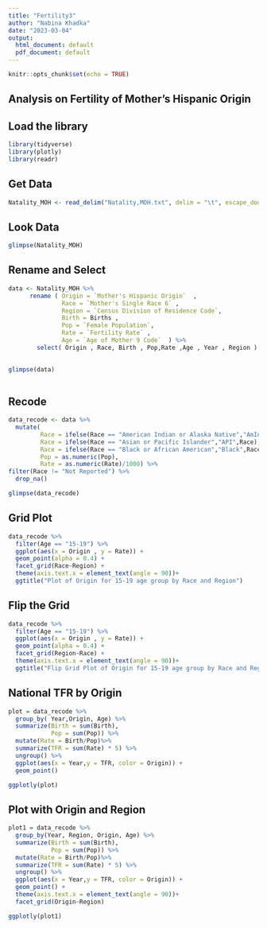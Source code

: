 ---
title: "Fertility3"
author: "Nabina Khadka"
date: "2023-03-04"
output:
  html_document: default
  pdf_document: default
---

```{r setup, include=FALSE}
knitr::opts_chunk$set(echo = TRUE)
```

## Analysis on Fertility of Mother's Hispanic Origin


## Load the library
```{r}
library(tidyverse)
library(plotly)
library(readr)
```

## Get Data
```{r}
Natality_MOH <- read_delim("Natality,MOH.txt", delim = "\t", escape_double = FALSE, trim_ws = TRUE)

```

## Look Data
```{r}
glimpse(Natality_MOH) 
```

## Rename and Select
```{r}
data <- Natality_MOH %>%
      rename ( Origin = `Mother's Hispanic Origin`  ,
               Race = `Mother's Single Race 6` ,
               Region = `Census Division of Residence Code`,
               Birth = Births , 
               Pop = `Female Population`, 
               Rate = `Fertility Rate` ,
               Age = `Age of Mother 9 Code`  ) %>% 
        select( Origin , Race, Birth , Pop,Rate ,Age , Year , Region )
        

glimpse(data)
 
```

## Recode
```{r}
data_recode <- data %>%
  mutate(
         Race = ifelse(Race == "American Indian or Alaska Native","AmInd",Race),
         Race = ifelse(Race == "Asian or Pacific Islander","API",Race),
         Race = ifelse(Race == "Black or African American","Black",Race),
         Pop = as.numeric(Pop),
         Rate = as.numeric(Rate)/1000) %>% 
filter(Race != "Not Reported") %>%
  drop_na()

glimpse(data_recode)

```


## Grid Plot
```{r}
data_recode %>%
  filter(Age == "15-19") %>%
  ggplot(aes(x = Origin , y = Rate)) +
  geom_point(alpha = 0.4) +
  facet_grid(Race~Region) +
  theme(axis.text.x = element_text(angle = 90))+
  ggtitle("Plot of Origin for 15-19 age group by Race and Region")

```

## Flip the Grid

```{r}
data_recode %>%
  filter(Age == "15-19") %>%
  ggplot(aes(x = Origin , y = Rate)) +
  geom_point(alpha = 0.4) +
  facet_grid(Region~Race) +
  theme(axis.text.x = element_text(angle = 90))+
  ggtitle("Flip Grid Plot of Origin for 15-19 age group by Race and Region")
```

## National TFR by Origin

```{r}
plot = data_recode %>% 
  group_by( Year,Origin, Age) %>% 
  summarize(Birth = sum(Birth),
            Pop = sum(Pop)) %>% 
  mutate(Rate = Birth/Pop)%>% 
  summarize(TFR = sum(Rate) * 5) %>% 
  ungroup() %>% 
  ggplot(aes(x = Year,y = TFR, color = Origin)) +
  geom_point()

ggplotly(plot)


```


## Plot with Origin and Region

```{r}
plot1 = data_recode %>% 
  group_by(Year, Region, Origin, Age) %>% 
  summarize(Birth = sum(Birth),
            Pop = sum(Pop)) %>% 
  mutate(Rate = Birth/Pop)%>% 
  summarize(TFR = sum(Rate) * 5) %>% 
  ungroup() %>% 
  ggplot(aes(x = Year,y = TFR, color = Origin)) +
  geom_point() +
  theme(axis.text.x = element_text(angle = 90))+
  facet_grid(Origin~Region)

ggplotly(plot1)

```